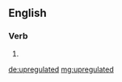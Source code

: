 ==English==

===Verb===
{{head|en|verb form}}

# {{en-past of|upregulate}}

[[de:upregulated]]
[[mg:upregulated]]